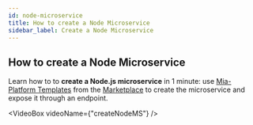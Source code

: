 ```yaml
---
id: node-microservice
title: How to create a Node Microservice
sidebar_label: Create a Node Microservice
---
```


## How to create a Node Microservice

Learn how to to **create a Node.js microservice** in 1 minute: use [Mia-Platform Templates](/marketplace/templates/mia_templates.md) from the [Marketplace](/marketplace/overview_marketplace.md) to create the microservice and expose it through an endpoint.

<VideoBox videoName={"createNodeMS"} />